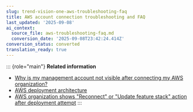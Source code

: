```yaml
---
slug: trend-vision-one-aws-troubleshooting-faq
title: AWS account connection troubleshooting and FAQ
last_updated: '2025-09-08'
ai_context:
  source_file: aws-troubleshooting-faq.md
  conversion_date: '2025-09-08T23:42:24.414Z'
conversion_status: converted
translation_ready: true
---
```


::: {role="main"}
**Related information**

- [Why is my management account not visible after connecting my AWS organization?](why--management-account-not-visible.mdx)
- [AWS deployment architecture](aws-feature-mapping.md "Get an overview of how the Cloud Accounts stack fits into your environment and how data is shared with Trend Vision One.")
- [AWS organization shows "Reconnect" or "Update feature stack" action after deployment attempt](aws-organization-reconnect.md "Fix an unhealthy connection or partial deployment failure for your AWS organization account.")
:::
